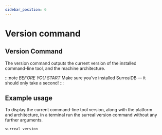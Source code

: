 ```yaml
---
sidebar_position: 6
---
```


# Version command

## Version Command

The version command outputs the current version of the installed command-line tool, and the machine architecture.

:::note
 <em>BEFORE YOU START</em> Make sure you’ve installed SurrealDB — it should only take a second! 
:::

## Example usage
To display the current command-line tool version, along with the platform and architecture, in a terminal run the surreal version command without any further arguments.

```bash
surreal version
```

